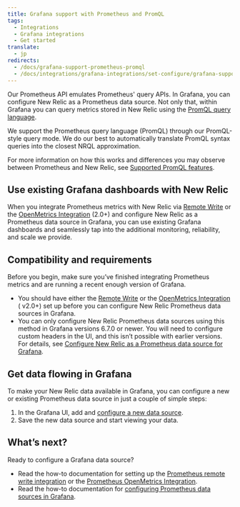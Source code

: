 ```yaml
---
title: Grafana support with Prometheus and PromQL
tags:
  - Integrations
  - Grafana integrations
  - Get started
translate:
  - jp
redirects:
  - /docs/grafana-support-prometheus-promql
  - /docs/integrations/grafana-integrations/set-configure/grafana-support-prometheus-promql
---
```


Our Prometheus API emulates Prometheus' query APIs. In Grafana, you can configure New Relic as a Prometheus data source. Not only that, within Grafana you can query metrics stored in New Relic using the [PromQL query language](/docs/integrations/prometheus-integrations/view-query-data/supported-promql-features).

<Callout variant="tip">
  We support the Prometheus query language (PromQL) through our PromQL-style query mode. We do our best to automatically translate PromQL syntax queries into the closest NRQL approximation.

  For more information on how this works and differences you may observe between Prometheus and New Relic, see [Supported PromQL features](/docs/integrations/prometheus-integrations/view-query-data/supported-promql-features).
</Callout>

## Use existing Grafana dashboards with New Relic

When you integrate Prometheus metrics with New Relic via [Remote Write](/docs/integrations/prometheus-integrations/get-started/monitor-prometheus-new-relic#remote-write) or the [OpenMetrics Integration](/docs/integrations/prometheus-integrations/get-started/monitor-prometheus-new-relic#OpenMetricsics-integration) (2.0+) and configure New Relic as a Prometheus data source in Grafana, you can use existing Grafana dashboards and seamlessly tap into the additional monitoring, reliability, and scale we provide.

## Compatibility and requirements

Before you begin, make sure you’ve finished integrating Prometheus metrics and are running a recent enough version of Grafana.

* You should have either the [Remote Write](/docs/integrations/prometheus-integrations/get-started/monitor-prometheus-new-relic#remote-write) or the [OpenMetrics Integration](/docs/integrations/prometheus-integrations/get-started/monitor-prometheus-new-relic#OpenMetrics) ( v2.0+) set up before you can configure New Relic Prometheus data sources in Grafana.
* You can only configure New Relic Prometheus data sources using this method in Grafana versions 6.7.0 or newer. You will need to configure custom headers in the UI, and this isn’t possible with earlier versions. For details, see [Configure New Relic as a Prometheus data source for Grafana](/docs/integrations/grafana-integrations/set-configure/configure-new-relic-prometheus-data-source-grafana).

## Get data flowing in Grafana

To make your New Relic data available in Grafana, you can configure a new or existing Prometheus data source in just a couple of simple steps:

1. In the Grafana UI, add and [configure a new data source](/docs/integrations/grafana-integrations/set-configure/configure-new-relic-prometheus-data-source-grafana).
2. Save the new data source and start viewing your data.

## What’s next?

Ready to configure a Grafana data source?

* Read the how-to documentation for setting up the [Prometheus remote write integration](/docs/integrations/prometheus-integrations/install-configure/set-your-prometheus-remote-write-integration) or the [Prometheus OpenMetrics Integration](/docs/integrations/prometheus-integrations/install-configure/install-update-or-uninstall-your-prometheus-openmetrics-integration).
* Read the how-to documentation for [configuring Prometheus data sources in Grafana](/docs/integrations/grafana-integrations/set-configure/configure-new-relic-prometheus-data-source-grafana).
